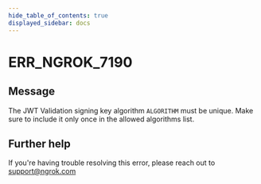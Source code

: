 ```yaml
---
hide_table_of_contents: true
displayed_sidebar: docs
---
```



# ERR_NGROK_7190

## Message

The JWT Validation signing key algorithm `ALGORITHM` must be unique. Make sure to include it only once in the allowed algorithms list.

<ErrorDetails error="err_ngrok_7190" />

## Further help

If you're having trouble resolving this error, please reach out to [support@ngrok.com](mailto:support@ngrok.com?subject=Help%20with%20ERR_NGROK_7190)
